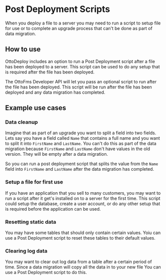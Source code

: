 # Post Deployment Scripts

When you deploy a file to a server you may need to run a script to setup file for use or to complete an upgrade process that can't be done as part of data migration.

## How to use

OttoDeploy includes an option to run a Post Deployment script after a file has been deployed to a server. This script can be used to do any setup that is required after the file has been deployed.

The OttoFms Developer API will let you pass an optional script to run after the file has been deployed. This script will be run after the file has been deployed and any data migration has completed.

## Example use cases

### Data cleanup

Imagine that as part of an upgrade you want to split a field into two fields. Lets say you have a field called `Name` that contains a full name and you want to split it into `FirstName` and `LastName`. You can't do this as part of the data migration because `FirstName` and `LastName` don't have values in the old version. They will be empty after a data migration.

So you can run a post deployment script that splits the value from the `Name` field into `FirstName` and `LastName` after the data migration has completed.

### Setup a file for first use

If you have an application that you sell to many customers, you may want to run a script after it get's installed on to a server for the first time. This script could setup the database, create a user account, or do any other setup that is required before the application can be used.

### Resetting static data

You may have some tables that should only contain certain values. Yoiu can use a Post Deployment script to reset these tables to their default values.

### Clearing log data

You may want to clear out log data from a table after a certain period of time. Since a data migration will copy all the data in to your new file You can use a Post Deployment script to do this.
